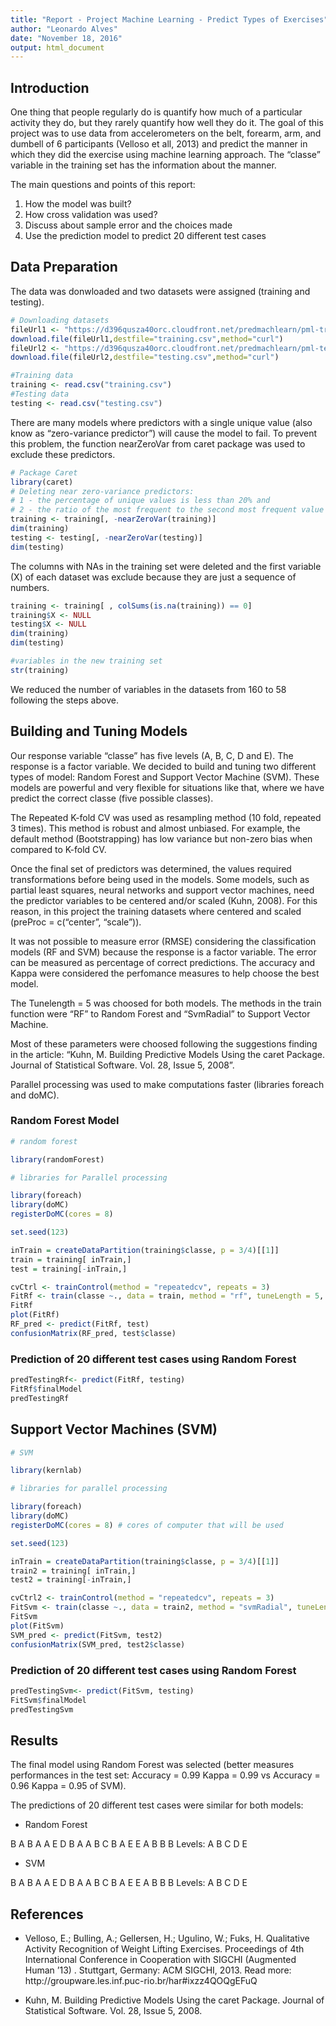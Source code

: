 ```yaml
---
title: "Report - Project Machine Learning - Predict Types of Exercises"
author: "Leonardo Alves"
date: "November 18, 2016"
output: html_document
---
```


## Introduction

One thing that people regularly do is quantify how much of a particular activity they do, but they rarely quantify how well they do it. The goal of this project was to use data from accelerometers on the belt, forearm, arm, and dumbell of 6 participants (Velloso et all, 2013) and predict the manner in which they did the exercise using machine learning approach. The "classe" variable in the training set has the information about the manner. 

The main questions and points of this report:

1. How the model was built?
2. How cross validation was used?
3. Discuss about sample error and the choices made
4. Use the prediction model to predict 20 different test cases

## Data Preparation

The data was donwloaded and two datasets were assigned (training and testing).

```r
# Downloading datasets
fileUrl1 <- "https://d396qusza40orc.cloudfront.net/predmachlearn/pml-training.csv"
download.file(fileUrl1,destfile="training.csv",method="curl")
fileUrl2 <- "https://d396qusza40orc.cloudfront.net/predmachlearn/pml-testing.csv"
download.file(fileUrl2,destfile="testing.csv",method="curl")

#Training data
training <- read.csv("training.csv")
#Testing data
testing <- read.csv("testing.csv")
```

There are many models where predictors with a single unique value (also know as "zero-variance predictor") will cause the model to fail. To prevent this problem, the function nearZeroVar from caret package was used to exclude these predictors.

```r
# Package Caret
library(caret)
# Deleting near zero-variance predictors:
# 1 - the percentage of unique values is less than 20% and
# 2 - the ratio of the most frequent to the second most frequent value is greater than 20
training <- training[, -nearZeroVar(training)]
dim(training)
testing <- testing[, -nearZeroVar(testing)]
dim(testing)
```

The columns with NAs in the training set were deleted and the first variable (X) of each dataset was exclude because they are just a sequence of numbers.

```r
training <- training[ , colSums(is.na(training)) == 0]
training$X <- NULL
testing$X <- NULL
dim(training)
dim(testing)

#variables in the new training set
str(training)
```

We reduced the number of variables in the datasets from 160 to 58 following the steps above.

## Building and Tuning Models

Our response variable "classe" has five levels (A, B, C, D and E). The response is a factor variable. We decided to build and tuning two different types of model: Random Forest and Support Vector Machine (SVM). These models are powerful and very flexible for situations like that, where we have predict the correct classe (five possible classes). 

The Repeated K-fold CV was used as resampling method (10 fold, repeated 3 times). This method is robust and almost unbiased. For example, the default method (Bootstrapping) has low variance but non-zero bias when compared to K-fold CV. 

Once the final set of predictors was determined, the values required transformations before being used in the models. Some models, such as partial least squares, neural networks and support vector machines, need the predictor variables to be centered and/or scaled (Kuhn, 2008). For this reason, in this project the training datasets where centered and scaled (preProc = c("center", "scale")).

It was not possible to measure error (RMSE) considering the classification models (RF and SVM) because the response is a factor variable. The error can be measured as percentage of correct predictions. The accuracy and Kappa were considered the perfomance measures to help choose the best model.

The Tunelength = 5 was choosed for both models. The methods in the train function were "RF" to Random Forest and "SvmRadial" to Support Vector Machine. 

Most of these parameters were choosed following the suggestions finding in the article: "Kuhn, M. Building Predictive Models Using the caret Package. Journal of Statistical Software. Vol. 28, Issue 5, 2008".

Parallel processing was used to make computations faster (libraries foreach and doMC).

### Random Forest Model

```r
# random forest

library(randomForest)

# libraries for Parallel processing

library(foreach)
library(doMC)
registerDoMC(cores = 8) 

set.seed(123)

inTrain = createDataPartition(training$classe, p = 3/4)[[1]]
train = training[ inTrain,]
test = training[-inTrain,]

cvCtrl <- trainControl(method = "repeatedcv", repeats = 3)
FitRf <- train(classe ~., data = train, method = "rf", tuneLength = 5, trControl = cvCtrl, preProc = c("center", "scale"))
FitRf
plot(FitRf)
RF_pred <- predict(FitRf, test)
confusionMatrix(RF_pred, test$classe)
```

### Prediction of 20 different test cases using Random Forest

```r
predTestingRf<- predict(FitRf, testing)
FitRf$finalModel
predTestingRf
```

## Support Vector Machines (SVM)

```r
# SVM

library(kernlab)

# libraries for parallel processing

library(foreach)
library(doMC)
registerDoMC(cores = 8) # cores of computer that will be used

set.seed(123)

inTrain = createDataPartition(training$classe, p = 3/4)[[1]]
train2 = training[ inTrain,]
test2 = training[-inTrain,]

cvCtrl2 <- trainControl(method = "repeatedcv", repeats = 3)
FitSvm <- train(classe ~., data = train2, method = "svmRadial", tuneLength = 5, trControl = cvCtrl2, preProc = c("center", "scale"))
FitSvm
plot(FitSvm)
SVM_pred <- predict(FitSvm, test2)
confusionMatrix(SVM_pred, test2$classe)
```

### Prediction of 20 different test cases using Random Forest

```r
predTestingSvm<- predict(FitSvm, testing)
FitSvm$finalModel
predTestingSvm
```

## Results

The final model using Random Forest was selected (better measures performances in the test set: Accuracy = 0.99  Kappa = 0.99 vs Accuracy = 0.96  Kappa = 0.95 of SVM).

The predictions of 20 different test cases were similar for both models:

* Random Forest

B A B A A E D B A A B C B A E E A B B B
Levels: A B C D E

* SVM

B A B A A E D B A A B C B A E E A B B B
Levels: A B C D E

## References

- Velloso, E.; Bulling, A.; Gellersen, H.; Ugulino, W.; Fuks, H. Qualitative Activity Recognition of Weight Lifting Exercises. Proceedings of 4th International Conference in Cooperation with SIGCHI (Augmented Human '13) . Stuttgart, Germany: ACM SIGCHI, 2013.
Read more: http://groupware.les.inf.puc-rio.br/har#ixzz4QOQgEFuQ

- Kuhn, M. Building Predictive Models Using the caret Package. Journal of Statistical Software. Vol. 28, Issue 5, 2008.
